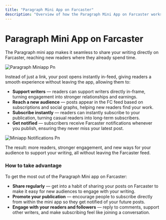 ```yaml
---
title: "Paragraph Mini App on Farcaster"
description: "Overview of how the Paragraph Mini App on Farcaster works and the value it brings."
---
```


# **Paragraph Mini App on Farcaster**

The Paragraph mini app makes it seamless to share your writing directly on Farcaster, reaching new readers where they already spend time. 

![Paragraph Miniapp Pn](/images/paragraph-miniapp.png)

Instead of just a link, your post opens instantly in-feed, giving readers a smooth experience without leaving the app, allowing them to:

- **Support writers** — readers can support writers directly in-frame, turning engagement into stronger relationships and earnings.
- **Reach a new audience** — posts appear in the FC feed based on subscriptions and social graphs, helping new readers find your work.
- **Subscribe instantly** — readers can instantly subscribe to your publication, turning casual readers into long-term subscribers.
- **Get notified** — subscribers receive Farcaster notifications whenever you publish, ensuring they never miss your latest post.

![Miniapp Notifications Pn](/images/miniapp-notifications.png)

The result: more readers, stronger engagement, and new ways for your audience to support your writing, all without leaving the Farcaster feed.

### **How to take advantage**

To get the most out of the Paragraph Mini app on Farcaster:

- **Share regularly** — get into a habit of sharing your posts on Farcaster to make it easy for new audiences to engage with your writing.
- **Promote your publication** — encourage people to subscribe directly from within the mini app so they get notified of your future posts.
- **Engage with your readers and followers** — reply to comments, support other writers, and make subscribing feel like joining a conversation.